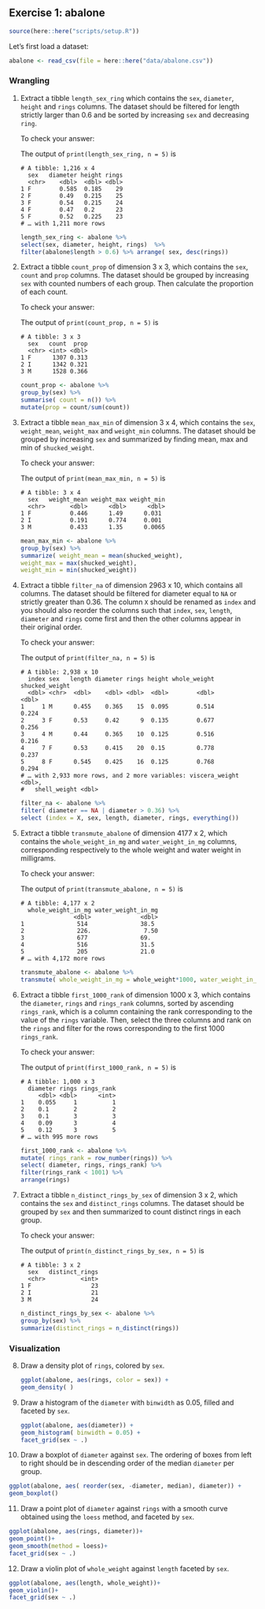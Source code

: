 ## Exercise 1: abalone

```r
source(here::here("scripts/setup.R"))
```

Let's first load a dataset:

```r
abalone <- read_csv(file = here::here("data/abalone.csv"))
```

### Wrangling

1. Extract a tibble `length_sex_ring` which contains the `sex`, `diameter`,
   `height` and `rings` columns. The dataset should be filtered for
   length strictly larger than 0.6 and be sorted by increasing `sex` and
   decreasing `ring`.

   To check your answer:

   The output of `print(length_sex_ring, n = 5)` is

   ```
   # A tibble: 1,216 x 4
     sex   diameter height rings
     <chr>    <dbl>  <dbl> <dbl>
   1 F        0.585  0.185    29
   2 F        0.49   0.215    25
   3 F        0.54   0.215    24
   4 F        0.47   0.2      23
   5 F        0.52   0.225    23
   # … with 1,211 more rows
   ```
   
   ```r
   
length_sex_ring <- abalone %>% 
select(sex, diameter, height, rings)  %>% 
filter(abalone$length > 0.6) %>% arrange( sex, desc(rings))

   ```



2. Extract a tibble `count_prop` of dimension 3 x 3,
   which contains the `sex`, `count` and `prop` columns.
   The dataset should be grouped by increasing `sex` with counted numbers
   of each group. Then calculate the proportion of each count.

   To check your answer:

   The output of `print(count_prop, n = 5)` is

   ```
   # A tibble: 3 x 3
     sex   count  prop
     <chr> <int> <dbl>
   1 F      1307 0.313
   2 I      1342 0.321
   3 M      1528 0.366
   ```
   
   ```r
   
count_prop <- abalone %>% 
group_by(sex) %>% 
summarise( count = n()) %>% 
mutate(prop = count/sum(count))

   ```
   

3. Extract a tibble `mean_max_min` of dimension 3 x 4, which contains the
   `sex`, `weight_mean`, `weight_max` and `weight_min` columns.
   The dataset should be grouped by increasing `sex` and summarized by
   finding mean, max and min of `shucked_weight`.

   To check your answer:

   The output of `print(mean_max_min, n = 5)` is

   ```
   # A tibble: 3 x 4
     sex   weight_mean weight_max weight_min
     <chr>       <dbl>      <dbl>      <dbl>
   1 F           0.446      1.49      0.031
   2 I           0.191      0.774     0.001
   3 M           0.433      1.35      0.0065
   ```
   
   ```r
   
   mean_max_min <- abalone %>% 
   group_by(sex) %>% 
   summarize( weight_mean = mean(shucked_weight),
   weight_max = max(shucked_weight), 
   weight_min = min(shucked_weight))
   
   ```
   
   
4. Extract a tibble `filter_na` of dimension 2963 x 10,
   which contains all columns. The dataset should be filtered for diameter
   equal to `NA` or strictly greater than 0.36. The column `X` should be
   renamed as `index` and you should also reorder the columns such that
   `index`, `sex`, `length`, `diameter` and `rings` come first and then
   the other columns appear in their original order.

   To check your answer:

   The output of `print(filter_na, n = 5)` is

   ```
   # A tibble: 2,938 x 10
     index sex   length diameter rings height whole_weight shucked_weight
     <dbl> <chr>  <dbl>    <dbl> <dbl>  <dbl>        <dbl>          <dbl>
   1     1 M      0.455    0.365    15  0.095        0.514          0.224
   2     3 F      0.53     0.42      9  0.135        0.677          0.256
   3     4 M      0.44     0.365    10  0.125        0.516          0.216
   4     7 F      0.53     0.415    20  0.15         0.778          0.237
   5     8 F      0.545    0.425    16  0.125        0.768          0.294
   # … with 2,933 more rows, and 2 more variables: viscera_weight <dbl>,
   #   shell_weight <dbl>
   ```
   
   ```r
   
   filter_na <- abalone %>% 
   filter( diameter == NA | diameter > 0.36) %>% 
   select (index = X, sex, length, diameter, rings, everything())

   ```
   
   
   
5. Extract a tibble `transmute_abalone` of dimension 4177 x 2,
   which contains the `whole_weight_in_mg` and `water_weight_in_mg` columns,
   corresponding respectively to the whole weight and water weight in
   milligrams.

   To check your answer:

   The output of `print(transmute_abalone, n = 5)` is

   ```
   # A tibble: 4,177 x 2
     whole_weight_in_mg water_weight_in_mg
                  <dbl>              <dbl>
   1               514               38.5
   2               226.               7.50
   3               677               69.
   4               516               31.5
   5               205               21.0
   # … with 4,172 more rows
   ```
   
   ```r
   
   transmute_abalone <- abalone %>% 
   transmute( whole_weight_in_mg = whole_weight*1000, water_weight_in_mg = (whole_weight - (shucked_weight + shell_weight + viscera_weight))*1000)
   
   ```
   
   
   
   
6. Extract a tibble `first_1000_rank` of dimension 1000 x 3,
   which contains the `diameter`, `rings` and `rings_rank` columns, sorted
   by ascending `rings_rank`, which is a column containing the rank
   corresponding to the value of the `rings` variable.
   Then, select the three columns and rank on the `rings` and
   filter for the rows corresponding to the first 1000 `rings_rank`.

   To check your answer:

   The output of `print(first_1000_rank, n = 5)` is

   ```
   # A tibble: 1,000 x 3
     diameter rings rings_rank
        <dbl> <dbl>      <int>
   1    0.055     1          1
   2    0.1       2          2
   3    0.1       3          3
   4    0.09      3          4
   5    0.12      3          5
   # … with 995 more rows
   ```
   
   ```r
   
   first_1000_rank <- abalone %>% 
   mutate( rings_rank = row_number(rings)) %>% 
   select( diameter, rings, rings_rank) %>% 
   filter(rings_rank < 1001) %>% 
   arrange(rings)
   
   ```
  
   
  
   
   
7. Extract a tibble `n_distinct_rings_by_sex` of dimension 3 x 2,
   which contains the `sex` and `distinct_rings` columns.
   The dataset should be grouped by `sex` and then summarized to
   count distinct rings in each group.

   To check your answer:

   The output of `print(n_distinct_rings_by_sex, n = 5)` is

   ```
   # A tibble: 3 x 2
     sex   distinct_rings
     <chr>          <int>
   1 F                 23
   2 I                 21
   3 M                 24
   ```
   
   ```r
   
   n_distinct_rings_by_sex <- abalone %>% 
   group_by(sex) %>% 
   summarize(distinct_rings = n_distinct(rings))
   
   ```
   


   
  
### Visualization

8. Draw a density plot of `rings`, colored by `sex`.
  
   ```r
   
   ggplot(abalone, aes(rings, color = sex)) +
   geom_density( )
   
   ```
   
 

  
9. Draw a histogram of the `diameter` with `binwidth` as 0.05,
   filled and faceted by `sex`.
  
   ```r
   
   ggplot(abalone, aes(diameter)) +
   geom_histogram( binwidth = 0.05) +
   facet_grid(sex ~ .)
   
   ```
   
 
   

   
  
10. Draw a boxplot of `diameter` against `sex`.
   The ordering of boxes from left to right should be in descending order
   of the median `diameter` per group.
  
   ```r
   
   ggplot(abalone, aes( reorder(sex, -diameter, median), diameter)) +
   geom_boxplot()
   
   ```
   

  
11. Draw a point plot of `diameter` against `rings` with a smooth curve
   obtained using the `loess` method, and faceted by `sex`.
  
   ```r
   
  ggplot(abalone, aes(rings, diameter))+
  geom_point()+
  geom_smooth(method = loess)+
  facet_grid(sex ~ .)
  
   ```
  
  

  
12. Draw a violin plot of `whole_weight` against `length` faceted by `sex`.

   ```r
   
   ggplot(abalone, aes(length, whole_weight))+
   geom_violin()+
   facet_grid(sex ~ .)
   
   ```
   
 
  
